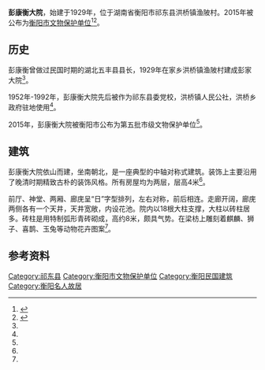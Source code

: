 '''彭康衡大院'''，始建于1929年，位于湖南省衡阳市祁东县洪桥镇渔陂村。2015年被公布为[[衡阳市文物保护单位|衡阳市文物保护单位]]<ref name=":0">{{Cite news|url=http://www.qdxw.com.cn/p_2_93_71493.html|title=彭家大院一座气势恢弘的民国建筑|last=刘|first=友利|date=2015年12月25日|work=祁东新闻网|accessdate=}}{{Dead link}}</ref><ref name=":1">{{Cite web|url=http://weibo.com/p/1001603924594573623581?pids=Pl_Official_CardMixFeedv6__4&feed_filter=1|title=衡阳市人民政府 关于公布第五批市级文物保护单位的通知|accessdate=2017年1月27日|author=湖南省衡阳市文化广电新闻出版局官方微博|date=2015年12月27日|publisher=|archive-date=2020年4月4日|archive-url=https://web.archive.org/web/20200404194921/https://www.weibo.com/p/1001603924594573623581?pids=Pl_Official_CardMixFeedv6__4&feed_filter=1|dead-url=no}}</ref>。

== 历史 ==
彭康衡曾做过民国时期的湖北五丰县县长，1929年在家乡洪桥镇渔陂村建成彭家大院<ref name=":0" />。

1952年-1992年，彭康衡大院先后被作为祁东县委党校，洪桥镇人民公社，洪桥乡政府驻地使用<ref name=":0" />。

2015年，彭康衡大院被衡阳市公布为第五批市级文物保护单位<ref name=":1" />。

== 建筑 ==
彭康衡大院依山而建，坐南朝北，是一座典型的中轴对称式建筑。装饰上主要沿用了晚清时期精致古朴的装饰风格。所有房屋均为两层，层高4米<ref name=":0" />。

前厅、神堂、两厢、廊庑呈“日”字型排列，左右对称，前后相连。走廊开阔，廊庑两侧各有一个天井，天井宽敞，内设花池。院内以18根大柱支撑，大柱以砖柱居多。砖柱是用特制弧形青砖砌成，高约8米，颇具气势。在梁枋上雕刻着麒麟、狮子、喜鹊、玉兔等动物花卉图案<ref name=":0" />。

== 参考资料 ==
{{Reflist|2}}
[[Category:祁东县|Category:祁东县]]
[[Category:衡阳市文物保护单位|Category:衡阳市文物保护单位]]
[[Category:衡阳民国建筑|Category:衡阳民国建筑]]
[[Category:衡阳名人故居|Category:衡阳名人故居]]